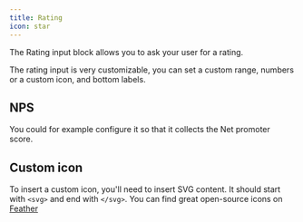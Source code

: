 ```yaml
---
title: Rating
icon: star
---
```


The Rating input block allows you to ask your user for a rating.

The rating input is very customizable, you can set a custom range, numbers or a custom icon, and bottom labels.

## NPS

You could for example configure it so that it collects the Net promoter score.

## Custom icon

To insert a custom icon, you'll need to insert SVG content. It should start with `<svg>` and end with `</svg>`. You can find great open-source icons on [Feather](https://feathericons.com/)
